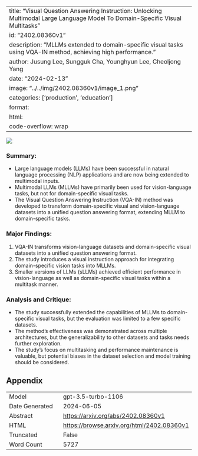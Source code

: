 
---
title: "Visual Question Answering Instruction: Unlocking Multimodal Large Language Model To Domain-Specific Visual Multitasks"
id: "2402.08360v1"
description: "MLLMs extended to domain-specific visual tasks using VQA-IN method, achieving high performance."
author: Jusung Lee, Sungguk Cha, Younghyun Lee, Cheoljong Yang
date: "2024-02-13"
image: "../../img/2402.08360v1/image_1.png"
categories: ['production', 'education']
format:
  html:
    code-overflow: wrap
---

![](../../img/2402.08360v1/image_1.png)

### **Summary:**
- Large language models (LLMs) have been successful in natural language processing (NLP) applications and are now being extended to multimodal inputs.
- Multimodal LLMs (MLLMs) have primarily been used for vision-language tasks, but not for domain-specific visual tasks.
- The Visual Question Answering Instruction (VQA-IN) method was developed to transform domain-specific visual and vision-language datasets into a unified question answering format, extending MLLM to domain-specific tasks.

### Major Findings:
1. VQA-IN transforms vision-language datasets and domain-specific visual datasets into a unified question answering format.
2. The study introduces a visual instruction approach for integrating domain-specific vision tasks into MLLMs.
3. Smaller versions of LLMs (sLLMs) achieved efficient performance in vision-language as well as domain-specific visual tasks within a multitask manner.

### Analysis and Critique:
- The study successfully extended the capabilities of MLLMs to domain-specific visual tasks, but the evaluation was limited to a few specific datasets.
- The method's effectiveness was demonstrated across multiple architectures, but the generalizability to other datasets and tasks needs further exploration.
- The study's focus on multitasking and performance maintenance is valuable, but potential biases in the dataset selection and model training should be considered.

## Appendix

|          |          |
|----------|----------|
| Model     | gpt-3.5-turbo-1106       |
| Date Generated     | 2024-06-05       |
| Abstract | [https://arxiv.org/abs/2402.08360v1](https://arxiv.org/abs/2402.08360v1)        |
| HTML     | [https://browse.arxiv.org/html/2402.08360v1](https://browse.arxiv.org/html/2402.08360v1)       |
| Truncated       | False       |
| Word Count       | 5727       |